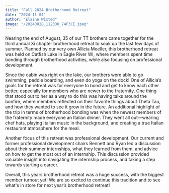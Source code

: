 ```yaml
---
title: "Fall 2024 Brotherhood Retreat"
date: "2024-11-04"
author: "Elaine Wixted"
image: "/20240828_112338_74F3CE.jpeg"
---
```


Nearing the end of August, 35 of our TT brothers came together for the third annual Xi chapter brotherhood retreat to soak up the last few days of summer. Planned by our very own Allicia Moeller, this brotherhood retreat was held on Catfish Lake in Eagle River WI, where members spent time bonding through brotherhood activities, while also focusing on professional development.


Since the cabin was right on the lake, our brothers were able to go swimming, paddle boarding, and even do yoga on the dock! One of Allicia’s goals for the retreat was for everyone to bond and get to know each other better, especially for members who are newer to the fraternity. One thing that stood out to her as a way to do this was having talks around the bonfire, where members reflected on their favorite things about Theta Tau, and how they wanted to see it grow in the future. An additional highlight of the trip in terms of brotherhood bonding was when the newest members of the fraternity made everyone an Italian dinner. They went all out—wearing chef hats, playing Italian music in the background, and creating a true Italian restaurant atmosphere for the meal.

Another focus of this retreat was professional development. Our current and former professional development chairs Bennett and Ryan led a discussion about their summer internships, what they learned from them, and advice on how to get the most out of an internship. This discussion provided valuable insight into navigating the internship process, and taking a step towards starting a career.

Overall, this years brotherhood retreat was a huge success, with the biggest member turnout yet! We are so excited to continue this tradition and to see what's in store for next year’s brotherhood retreat!

